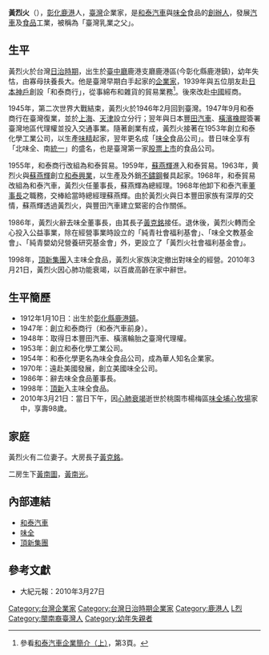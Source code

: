 '''黃烈火'''（{{bd|1912年|1月10日|2010年|3月21日|catIdx=H}}），[[彰化縣|彰化]][[鹿港|鹿港]]人，[[臺灣|臺灣]]企業家，是[[和泰汽車|和泰汽車]]與[[味全|味全]]食品的[[創辦人|創辦人]]，發展[[汽車|汽車]]及[[食品|食品]]工業，被稱為「臺灣乳業之父」。

== 生平 ==
黃烈火於台灣[[台灣日治時期|日治時期]]，出生於[[臺中廳|臺中廳]]鹿港支廳鹿港區(今彰化縣鹿港鎮)，幼年失怙，由寡母扶養長大。他是臺灣早期白手起家的[[企業家|企業家]]，1939年與五位朋友赴[[日本|日本]][[神戶市|神戶]]創設「和泰商行」，從事綿布和雜貨的貿易業務<ref>參看[http://pressroom.hotaimotor.com.tw/public/DownFile/File_1300.pdf 和泰汽車企業簡介（上）]，第3頁。</ref>。後來改赴[[中國|中國]]經商。

1945年，第二次世界大戰結束，黃烈火於1946年2月回到臺灣。1947年9月和泰商行在臺灣復業，並於[[上海|上海]]、[[天津|天津]]設立分行；翌年與日本[[豐田汽車|豐田汽車]]、[[橫濱橡膠|橫濱橡膠]]簽署臺灣地區代理權並投入交通事業。隨著創業有成，黃烈火接著在1953年創立和泰化學工業公司，以生產[[味精|味精]]起家，翌年更名成「[[味全|味全]]食品公司」。昔日味全享有「北味全、南[[統一企業|統一]]」的盛名，也是臺灣第一家[[股票上市|股票上市]]的食品公司。

1955年，和泰商行改組為和泰貿易。1959年，[[蘇燕輝|蘇燕輝]]進入和泰貿易。1963年，黄烈火與[[蘇燕輝|蘇燕輝]]創立[[和泰興業|和泰興業]]，以生產及外銷[[不鏽鋼|不鏽鋼]]餐具起家。1968年，和泰貿易改組為和泰汽車，黃烈火任董事長，蘇燕輝為總經理。1968年他卸下和泰汽車[[董事長|董事長]]之職務，交棒給當時總經理蘇燕輝。由於黃烈火與日本豐田家族有深厚的交情，蘇燕輝透過黃烈火，與豐田汽車建立緊密的合作關係。

1986年，黃烈火辭去味全董事長，由其長子[[黃克銘|黃克銘]]接任。退休後，黃烈火轉而全心投入公益事業，除在經營事業時設立的「純青社會福利基會」、「味全文教基金會」、「純青嬰幼兒營養研究基金會」外，更設立了「黃烈火社會福利基金會」。

1998年，[[頂新集團|頂新集團]]入主味全食品，黃烈火家族決定撤出對味全的經營。2010年3月21日，黃烈火因心肺功能衰竭，以百歲高齡在家中辭世。

== 生平簡歷 ==
* 1912年1月10日：出生於[[彰化縣|彰化縣]][[鹿港鎮|鹿港鎮]]。
* 1947年：創立和泰商行（和泰汽車前身）。
* 1948年：取得日本豐田汽車、橫濱輪胎之臺灣代理權。
* 1953年：創立和泰化學工業公司。
* 1954年：和泰化學更名為味全食品公司，成為華人知名企業家。
* 1970年：遠赴美國發展，創立美國味全公司。
* 1986年：辭去味全食品董事長。
* 1998年：[[頂新國際集團|頂新]]入主味全食品。
* 2010年3月21日：當日下午，因[[心肺衰竭|心肺衰竭]]逝世於桃園市楊梅區[[味全埔心牧場|味全埔心牧場]]家中，享壽98歲。

==家庭==
黃烈火有二位妻子。大房長子[[黃克銘|黃克銘]]。

二房生下[[黃南圖|黃南圖]]，[[黃南光|黃南光]]。

== 內部連結 ==
* [[和泰汽車|和泰汽車]]
* [[味全|味全]]
* [[頂新集團|頂新集團]]

== 參考文獻 ==
* 大紀元報：2010年3月27日
<div class="references-small">
<references />
</div>

{{DEFAULTSORT:Huang黃}}
[[Category:台灣企業家|Category:台灣企業家]]
[[Category:台灣日治時期企業家|Category:台灣日治時期企業家]]
[[Category:鹿港人|Category:鹿港人]]
[[Category:黃姓|L烈]]
[[Category:閩南裔臺灣人|Category:閩南裔臺灣人]]
[[Category:幼年失親者|Category:幼年失親者]]